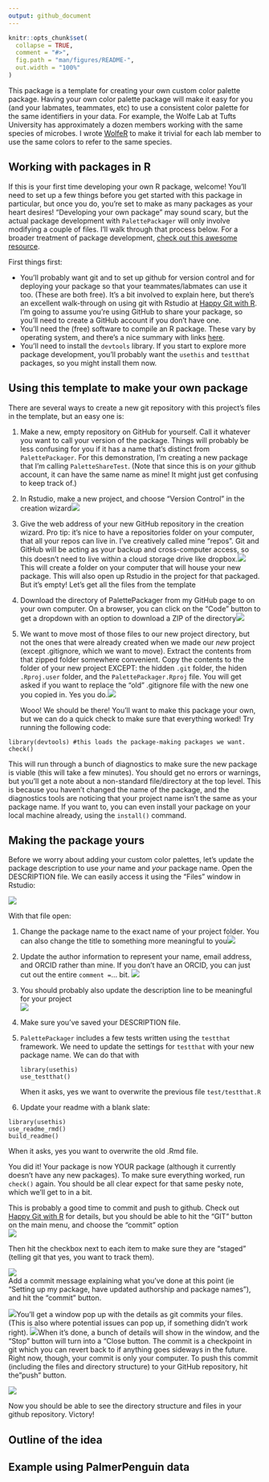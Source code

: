 ```yaml
---
output: github_document
---
```


<!-- README.md is generated from README.Rmd. Please edit that file -->

```r
knitr::opts_chunk$set(
  collapse = TRUE,
  comment = "#>",
  fig.path = "man/figures/README-",
  out.width = "100%"
)
```

This package is a template for creating your own custom color palette package. Having your own color palette package will make it easy for you (and your labmates, teammates, etc) to use a consistent color palette for the same identifiers in your data. For example, the Wolfe Lab at Tufts University has approximately a dozen members working with the same species of microbes. I wrote [WolfeR](https://github.com/cbedwards/wolfeR) to make it trivial for each lab member to use the same colors to refer to the same species.

## Working with packages in R

If this is your first time developing your own R package, welcome! You'll need to set up a few things before you get started with this package in particular, but once you do, you're set to make as many packages as your heart desires! "Developing your own package" may sound scary, but the actual package development with `PalettePackager` will only involve modifying a couple of files. I'll walk through that process below. For a broader treatment of package development, [check out this awesome resource](https://r-pkgs.org/).

First things first:

-   You'll probably want git and to set up github for version control and for deploying your package so that your teammates/labmates can use it too. (These are both free). It's a bit involved to explain here, but there's an excellent walk-through on using git with Rstudio at [Happy Git with R](https://happygitwithr.com/). I'm going to assume you're using GitHub to share your package, so you'll need to create a GitHub account if you don't have one.
-   You'll need the (free) software to compile an R package. These vary by operating system, and there's a nice summary with links [here](https://support.posit.co/hc/en-us/articles/200486498-Package-Development-Prerequisites).
-   You'll need to install the `devtools` library. If you start to explore more package development, you'll probably want the `usethis` and `testthat` packages, so you might install them now.

## Using this template to make your own package

There are several ways to create a new git repository with this project's files in the template, but an easy one is:

1.  Make a new, empty repository on GitHub for yourself. Call it whatever you want to call your version of the package. Things will probably be less confusing for you if it has a name that's distinct from `PalettePackager`. For this demonstration, I'm creating a new package that I'm calling `PaletteShareTest`. (Note that since this is on *your* github account, it can have the same name as mine! It might just get confusing to keep track of.)

2.  In Rstudio, make a new project, and choose "Version Control" in the creation wizard![](images/paste-8E684BD4.png)

3.  Give the web address of your new GitHub repository in the creation wizard. Pro tip: it's nice to have a repositories folder on your computer, that all your repos can live in. I've creatively called mine "repos". Git and GitHub will be acting as your backup and cross-computer access, so this doesn't need to live within a cloud storage drive like dropbox.![](images/paste-C044F571.png)\
    This will create a folder on your computer that will house your new package. This will also open up Rstudio in the project for that packaged. But it's empty! Let's get all the files from the template

4.  Download the directory of PalettePackager from my GitHub page to on your own computer. On a browser, you can click on the "Code" button to get a dropdown with an option to download a ZIP of the directory![](images/paste-01904E30.png)

5.  We want to move most of those files to our new project directory, but not the ones that were already created when we made our *new* project (except .gitignore, which we want to move). Extract the contents from that zipped folder somewhere convenient. Copy the contents to the folder of your new project EXCEPT: the hidden `.git` folder, the hiden `.Rproj.user` folder, and the `PalettePackager.Rproj` file. You will get asked if you want to replace the "old" .gitignore file with the new one you copied in. Yes you do.![](images/paste-B71E8AD7.png)

    Wooo! We should be there! You'll want to make this package your own, but we can do a quick check to make sure that everything worked! Try running the following code:

```{=html}
<!-- -->
```
    library(devtools) #this loads the package-making packages we want.
    check()

This will run through a bunch of diagnostics to make sure the new package is viable (this will take a few minutes). You should get no errors or warnings, but you'll get a note about a non-standard file/directory at the top level. This is because you haven't changed the name of the package, and the diagnostics tools are noticing that your project name isn't the same as your package name. If you want to, you can even install your package on your local machine already, using the `install()` command.

## Making the package yours

Before we worry about adding your custom color palettes, let's update the package description to use *your* name and *your* package name. Open the DESCRIPTION file. We can easily access it using the "Files" window in Rstudio:

![](images/paste-35782FDD.png)

With that file open:

1.  Change the package name to the exact name of your project folder. You can also change the title to something more meaningful to you![](images/paste-81B1DAC5.png)

2.  Update the author information to represent your name, email address, and ORCID rather than mine. If you don't have an ORCID, you can just cut out the entire `comment =`... bit. ![](images/paste-8B875D39.png)

3.  You should probably also update the description line to be meaningful for your project\
    ![](images/paste-6429D04B.png)

4.  Make sure you've saved your DESCRIPTION file.

5.  `PalettePackager` includes a few tests written using the `testthat` framework. We need to update the settings for `testthat` with your new package name. We can do that with

        library(usethis)
        use_testthat()

    When it asks, yes we want to overwrite the previous file `test/testthat.R`

6.  Update your readme with a blank slate:\

```{=html}
<!-- -->
```
    library(usethis)
    use_readme_rmd()
    build_readme()

When it asks, yes you want to overwrite the old .Rmd file.

You did it! Your package is now YOUR package (although it currently doesn't have any new packages). To make sure everything worked, run `check()` again. You should be all clear expect for that same pesky note, which we'll get to in a bit.

This is probably a good time to commit and push to github. Check out [Happy Git with R](https://happygitwithr.com/) for details, but you should be able to hit the "GIT" button on the main menu, and choose the "commit" option\
![](images/paste-F109F940.png)

Then hit the checkbox next to each item to make sure they are "staged" (telling git that yes, you want to track them).

![](images/paste-5DC8EF07.png)\
Add a commit message explaining what you've done at this point (ie "Setting up my package, have updated authorship and package names"), and hit the "commit" button.

![](images/paste-D383B20D.png)You'll get a window pop up with the details as git commits your files. (This is also where potential issues can pop up, if something didn't work right). ![](images/paste-B36A7331.png)When it's done, a bunch of details will show in the window, and the "Stop" button will turn into a "Close button. The commit is a checkpoint in git which you can revert back to if anything goes sideways in the future. Right now, though, your commit is only your computer. To push this commit (including the files and directory structure) to your GitHub repository, hit the "push" button.

![](images/paste-E79571AF.png)

Now you should be able to see the directory structure and files in your github repository. Victory!

## Outline of the idea

## Example using PalmerPenguin data
